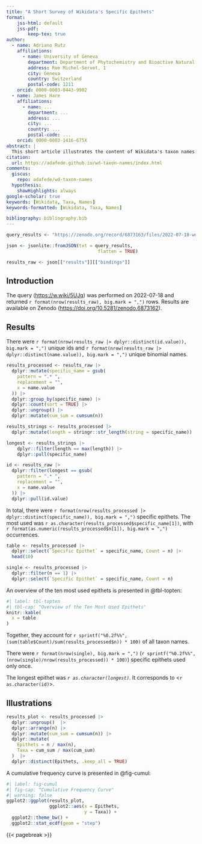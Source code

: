```yaml
---
title: "A Short Survey of Wikidata's Specific Epithets"
format:
    jss-html: default
    jss-pdf:
        keep-tex: true  
author:
  - name: Adriano Rutz
    affiliations:
      - name: University of Geneva
        department: Department of Phytochemistry and Bioactive Natural Products
        address: Rue Michel-Servet, 1
        city: Geneva
        country: Switzerland
        postal-code: 1211
    orcid: 0000-0003-0443-9902
  - name: James Hare
    affiliations:
      - name: ...
        department: ...
        address: ...
        city: ...
        country: ...
        postal-code: ...
    orcid: 0000-0003-1416-675X
abstract: |
  This short article illustrates the content of Wikidata's taxon names.
citation:
  url: https://adafede.github.io/wd-taxon-names/index.html
comments:
  giscus:
    repo: adafede/wd-taxon-names
  hypothesis:
    showHighlights: always
google-scholar: true
keywords: [Wikidata, Taxa, Names]
keywords-formatted: [Wikidata, Taxa, Names]

bibliography: bibliography.bib  
---
```


```R
query_results <- "https://zenodo.org/record/6873163/files/2022-07-18-wd-taxa.txt"

json <- jsonlite::fromJSON(txt = query_results,
                                  flatten = TRUE)

results_raw <- json[["results"]][["bindings"]]
```

## Introduction {#sec-intro}

The query (<https://w.wiki/5UJq>) was performed on 2022-07-18 and returned `r format(nrow(results_raw), big.mark = ",")` rows.
Results are available on Zenodo (<https://doi.org/10.5281/zenodo.6873162>).

## Results {#sec-results}

There were `r format(nrow(results_raw |> dplyr::distinct(id.value)), big.mark = ",")` unique ids and `r format(nrow(results_raw |> dplyr::distinct(name.value)), big.mark = ",")` unique binomial names.

```R
results_processed <- results_raw |>
  dplyr::mutate(specific_name = gsub(
    pattern = ".* ",
    replacement = "",
    x = name.value
  )) |>
  dplyr::group_by(specific_name) |>
  dplyr::count(sort = TRUE) |>
  dplyr::ungroup() |>
  dplyr::mutate(cum_sum = cumsum(n))
```

```R
results_strings <- results_processed |>
  dplyr::mutate(length = stringr::str_length(string = specific_name))

longest <- results_strings |>
    dplyr::filter(length == max(length)) |>
    dplyr::pull(specific_name)

id <- results_raw |>
  dplyr::filter(longest == gsub(
    pattern = ".* ",
    replacement = "",
    x = name.value
  )) |> 
  dplyr::pull(id.value)
```
In total, there were `r format(nrow(results_processed |> dplyr::distinct(specific_name)), big.mark = ",")` specific epithets.
The most used was `r as.character(results_processed$specific_name[1])`, with `r format(as.numeric(results_processed$n[1]), big.mark = ",")` occurrences.

```R
table <- results_processed |>
  dplyr::select(`Specific Epithet` = specific_name, Count = n) |>
  head(10)

single <- results_processed |>
  dplyr::filter(n == 1) |>
  dplyr::select(`Specific Epithet` = specific_name, Count = n)
```

An overview of the ten most used epithets is presented in @tbl-topten:
```R
#| label: tbl-topten
#| tbl-cap: "Overview of the Ten Most Used Epithets"
knitr::kable(
  x = table
)
```

Together, they account for `r sprintf("%0.2f%%", (sum(table$Count)/sum(results_processed$n)) * 100)` of all taxon names.

There were `r format(nrow(single), big.mark = ",")` (`r sprintf("%0.2f%%", (nrow(single)/nrow(results_processed)) * 100)`) specific epithets used only once.

The longest epithet was *`r as.character(longest)`*.
It corresponds to <`r as.character(id)`>.

## Illustrations {#sec-illustrations}

```R
results_plot <- results_processed |>
  dplyr::ungroup()  |>
  dplyr::arrange(n) |>
  dplyr::mutate(cum_sum = cumsum(n)) |>
  dplyr::mutate(
    Epithets = n / max(n),
    Taxa = cum_sum / max(cum_sum)
  )  |>
  dplyr::distinct(Epithets, .keep_all = TRUE)
```

A cumulative frequency curve is presented in @fig-cumul:

```R
#| label: fig-cumul
#| fig-cap: "Cumulative Frequency Curve"
#| warning: false
ggplot2::ggplot(results_plot,
                ggplot2::aes(x = Epithets,
                             y = Taxa)) +
  ggplot2::theme_bw() +
  ggplot2::stat_ecdf(geom = "step")
```

{{< pagebreak >}}
